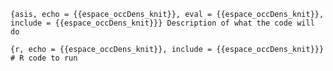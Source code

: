 ```{asis, echo = {{espace_occDens_knit}}, eval = {{espace_occDens_knit}}, include = {{espace_occDens_knit}}}
Description of what the code will do
```

```{r, echo = {{espace_occDens_knit}}, include = {{espace_occDens_knit}}}
# R code to run
```
